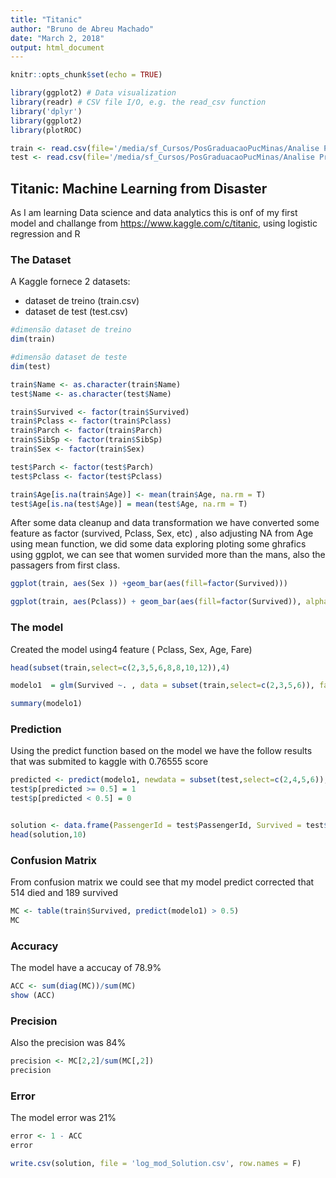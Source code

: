 ```yaml
---
title: "Titanic"
author: "Bruno de Abreu Machado"
date: "March 2, 2018"
output: html_document
---
```


```r
knitr::opts_chunk$set(echo = TRUE)
```


```r
library(ggplot2) # Data visualization
library(readr) # CSV file I/O, e.g. the read_csv function
library('dplyr') 
library(ggplot2)
library(plotROC)

train <- read.csv(file='/media/sf_Cursos/PosGraduacaoPucMinas/Analise Preditiva/Aula3/train.csv')
test <- read.csv(file='/media/sf_Cursos/PosGraduacaoPucMinas/Analise Preditiva/Aula3/test.csv')

```





## Titanic: Machine Learning from Disaster


As I am learning Data science and data analytics this is onf of my first model and challange from  <https://www.kaggle.com/c/titanic>, using logistic regression and R

### The Dataset

A Kaggle fornece 2 datasets:

* dataset de treino (train.csv)
* dataset de test (test.csv)

```r
#dimensão dataset de treino
dim(train)

#dimensão dataset de teste
dim(test)
```


```r

train$Name <- as.character(train$Name)
test$Name <- as.character(test$Name)

train$Survived <- factor(train$Survived)
train$Pclass <- factor(train$Pclass)
train$Parch <- factor(train$Parch)
train$SibSp <- factor(train$SibSp)
train$Sex <- factor(train$Sex)

test$Parch <- factor(test$Parch)
test$Pclass <- factor(test$Pclass)

train$Age[is.na(train$Age)] <- mean(train$Age, na.rm = T)
test$Age[is.na(test$Age)] = mean(test$Age, na.rm = T)

```


After some data cleanup and data transformation we have converted some feature as factor (survived, Pclass, Sex, etc) , also adjusting NA from Age using mean function, we did some data exploring ploting some ghrafics using ggplot, we can see that women survided more than the mans, also the passagers from first class.

```r
ggplot(train, aes(Sex )) +geom_bar(aes(fill=factor(Survived)))

ggplot(train, aes(Pclass)) + geom_bar(aes(fill=factor(Survived)), alpha=0.6)

```


### The model

Created the model using4 feature  ( Pclass, Sex, Age, Fare)

```r
head(subset(train,select=c(2,3,5,6,8,8,10,12)),4)

modelo1  = glm(Survived ~. , data = subset(train,select=c(2,3,5,6)), family = binomial)

```
```r
summary(modelo1)
```


### Prediction

Using the predict function based on the model we have the follow results that was submited to kaggle with 0.76555 score

```r

predicted <- predict(modelo1, newdata = subset(test,select=c(2,4,5,6)), type = "response")
test$p[predicted >= 0.5] = 1
test$p[predicted < 0.5] = 0


solution <- data.frame(PassengerId = test$PassengerId, Survived = test$p)
head(solution,10)


```


### Confusion Matrix


From confusion matrix we could see that my model predict corrected that 514 died and 189 survived
```r

MC <- table(train$Survived, predict(modelo1) > 0.5)
MC

```

### Accuracy

The model have a accucay of 78.9%



```r

ACC <- sum(diag(MC))/sum(MC)
show (ACC)

```

### Precision

Also the precision was 84%

```r
precision <- MC[2,2]/sum(MC[,2])
precision

```


### Error

The model error was 21%


```r
error <- 1 - ACC
error

```




```r
write.csv(solution, file = 'log_mod_Solution.csv', row.names = F)
```









